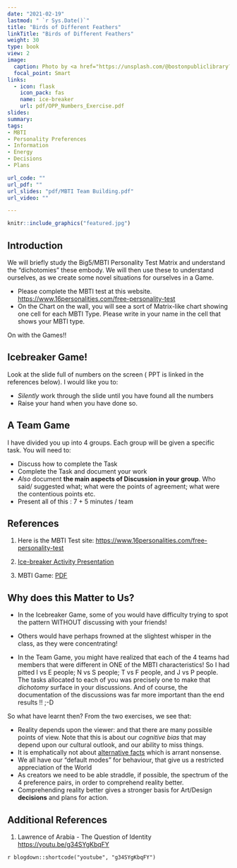 ```yaml
---
date: "2021-02-19"
lastmod: " `r Sys.Date()`"
title: "Birds of Different Feathers"
linkTitle: "Birds of Different Feathers"
weight: 30
type: book
view: 2
image:
  caption: Photo by <a href="https://unsplash.com/@bostonpubliclibrary?utm_source=unsplash&utm_medium=referral&utm_content=creditCopyText">Boston Public Library</a> on <a href="https://unsplash.com/s/photos/bird-species?utm_source=unsplash&utm_medium=referral&utm_content=creditCopyText">Unsplash</a>
  focal_point: Smart
links:
  - icon: flask
    icon_pack: fas
    name: ice-breaker
    url: pdf/OPP_Numbers_Exercise.pdf
slides: 
summary: 
tags:
- MBTI
- Personality Preferences
- Information
- Energy
- Decisions
- Plans

url_code: ""
url_pdf: ""
url_slides: "pdf/MBTI Team Building.pdf"
url_video: ""

---
```


```r
knitr::include_graphics("featured.jpg")
```

## Introduction

We will briefly study the Big5/MBTI Personality Test Matrix and understand the "dichotomies" these embody. We will then use these to understand ourselves, as we create some novel situations for ourselves in a Game.

- Please complete the MBTI test at this website. <u><https://www.16personalities.com/free-personality-test></u>
- On the Chart on the wall, you will see a sort of Matrix-like chart showing one cell for each MBTI Type. Please write in your name in the cell that shows your MBTI type. 

On with the Games!!

## Icebreaker Game!

Look at the slide full of numbers on the screen ( PPT is linked in the references below). I would like you to:  

- *Silently* work through the slide until you have found all the numbers   
- Raise your hand when you have done so. 


## A Team Game

I have divided you up into 4 groups. Each group will be given a specific task. You will need to:  

- Discuss how to complete the Task  
- Complete the Task and document your work  
- *Also* document **the main aspects of Discussion in your group**. Who said/ suggested what; what were the points of agreement; what were the contentious points etc.   
- Present all of this : 7 + 5 minutes / team  

## References

1. Here is the MBTI Test site: <u><https://www.16personalities.com/free-personality-test></u>

2. <u>[Ice-breaker Activity Presentation](https://slidetodoc.com/numbers-icebreaker-this-is-one-of-many-free/)</u>

3. MBTI Game: <u>[PDF](/pdf/MBTI Activities.pdf)</u>

## Why does this Matter to Us?


- In the Icebreaker Game, some of you would have difficulty trying to spot the pattern WITHOUT discussing with your friends!
- Others would have perhaps frowned at the slightest whisper in the class, as they were concentrating!

- In the Team Game, you might have realized that each of the 4 teams had members that were different in ONE of the MBTI characteristics! So I had pitted I vs E people; N vs S people; T vs F people, and J vs P people. The tasks allocated to each of you was precisely one to make that *dichotomy* surface in your discussions. And of course, the documentation of the discussions was far more important than the end results !! ;-D

So what have learnt then? From the two exercises, we see that:  

  - Reality depends upon the viewer: and that there are many possible points of view. Note that this is about our *cognitive bias* that may depend upon our cultural outlook, and our ability to miss things. 
  - It is emphatically not about <u>[alternative facts](https://www.dictionary.com/e/slang/alternative-facts/)</u> which is arrant nonsense.
  - We all have our "default modes" for behaviour, that give us a restricted appreciation of the World
  - As creators we need to be able straddle, if possible, the spectrum of the 4 preference pairs, in order to comprehend reality better. 
  - Comprehending reality better gives a stronger basis for Art/Design **decisions** and plans for action.


## Additional References
1. Lawrence of Arabia - The Question of Identity
<u><https://youtu.be/g34SYgKbqFY></u>

`r blogdown::shortcode("youtube", "g34SYgKbqFY")`


